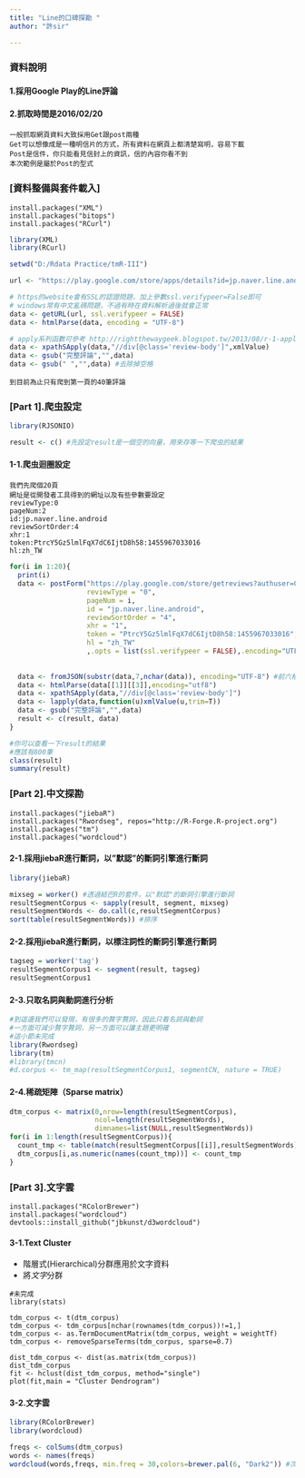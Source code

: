 ---
title: "Line的口碑探勘 "
author: "許sir"

---
### **資料說明**
#### 1.採用Google Play的Line評論
#### 2.抓取時間是2016/02/20

```{}
一般抓取網頁資料大致採用Get跟post兩種
Get可以想像成是一種明信片的方式，所有資料在網頁上都清楚寫明，容易下載
Post是信件，你只能看見信封上的資訊，信的內容你看不到
本次範例是屬於Post的型式
```

### **[資料整備與套件載入]**
```{}
install.packages("XML")
install.packages("bitops")
install.packages("RCurl")
```

```{r message=FALSE, warning=FALSE, results='hide'}
library(XML)
library(RCurl)

setwd("D:/Rdata Practice/tmR-III")

url <- "https://play.google.com/store/apps/details?id=jp.naver.line.android&hl=zh_TW" #網址

# https的website會有SSL的認證問題，加上參數ssl.verifypeer=False即可
# windows常有中文亂碼問題，不過有時在資料解析過後就會正常
data <- getURL(url, ssl.verifypeer = FALSE)
data <- htmlParse(data, encoding = "UTF-8")

# apply系列函數可參考 http://rightthewaygeek.blogspot.tw/2013/08/r-1-apply_28.html
data <- xpathSApply(data,"//div[@class='review-body']",xmlValue)
data <- gsub("完整評論","",data)
data <- gsub(" ","",data) #去除掉空格
```

```{}
到目前為止只有爬到第一頁的40筆評論
```


### **[Part 1].爬虫設定**
```{r message=FALSE, warning=FALSE}
library(RJSONIO)

result <- c() #先設定result是一個空的向量，用來存等一下爬虫的結果
```

#### **1-1.爬虫迴圈設定**
```{}
我們先爬個20頁
網址是從開發者工具得到的網址以及有些參數要設定
reviewType:0
pageNum:2
id:jp.naver.line.android
reviewSortOrder:4
xhr:1
token:PtrcY5Gz5lmlFqX7dC6IjtD8h58:1455967033016
hl:zh_TW
```

```{r message=FALSE, warning=FALSE}
for(i in 1:20){
  print(i)
  data <- postForm("https://play.google.com/store/getreviews?authuser=0",
                   reviewType = "0", 
                   pageNum = i,
                   id = "jp.naver.line.android",
                   reviewSortOrder = "4",
                   xhr = "1",
                   token = "PtrcY5Gz5lmlFqX7dC6IjtD8h58:1455967033016",
                   hl = "zh_TW"
                   ,.opts = list(ssl.verifypeer = FALSE),.encoding="UTF-8")
  
  
  data <- fromJSON(substr(data,7,nchar(data)), encoding="UTF-8") #前六格是沒意義的字元，所以從第七格開始
  data <- htmlParse(data[[1]][[3]],encoding="utf8")
  data <- xpathSApply(data,"//div[@class='review-body']")
  data <- lapply(data,function(u)xmlValue(u,trim=T))
  data <- gsub("完整評論","",data)
  result <- c(result, data)
}
```


```{r message=FALSE, warning=FALSE}
#你可以查看一下result的結果
#應該有800筆
class(result)
summary(result)
```


### **[Part 2].中文探勘**
```{}
install.packages("jiebaR")
install.packages("Rwordseg", repos="http://R-Forge.R-project.org")
install.packages("tm")
install.packages("wordcloud")
```



#### **2-1.採用jiebaR進行斷詞，以"默認"的斷詞引擎進行斷詞**
```{r message=FALSE, warning=FALSE}
library(jiebaR)

mixseg = worker() #透過結巴R的套件，以"默認"的斷詞引擎進行斷詞
resultSegmentCorpus <- sapply(result, segment, mixseg)
resultSegmentWords <- do.call(c,resultSegmentCorpus)
sort(table(resultSegmentWords)) #排序
```

#### **2-2.採用jiebaR進行斷詞，以標注詞性的斷詞引擎進行斷詞**
```{r message=FALSE, warning=FALSE}
tagseg = worker('tag')
resultSegmentCorpus1 <- segment(result, tagseg)
resultSegmentCorpus1
```

#### **2-3.只取名詞與動詞進行分析**
```{r message=FALSE, warning=FALSE}
#到這邊我們可以發現，有很多的贅字贅詞，因此只看名詞與動詞
#一方面可減少贅字贅詞，另一方面可以讓主題更明確
#這小節未完成
library(Rwordseg)
library(tm)
#library(tmcn)
#d.corpus <- tm_map(resultSegmentCorpus1, segmentCN, nature = TRUE)
```


#### **2-4.稀疏矩陣（Sparse matrix）**
```{r message=FALSE, warning=FALSE}
dtm_corpus <- matrix(0,nrow=length(resultSegmentCorpus),
                     ncol=length(resultSegmentWords),
                     dimnames=list(NULL,resultSegmentWords))
for(i in 1:length(resultSegmentCorpus)){
  count_tmp <- table(match(resultSegmentCorpus[[i]],resultSegmentWords))
  dtm_corpus[i,as.numeric(names(count_tmp))] <- count_tmp
}

```


### **[Part 3].文字雲**
```{}
install.packages("RColorBrewer")
install.packages("wordcloud")
devtools::install_github("jbkunst/d3wordcloud")
```

#### **3-1.Text Cluster**
+ 階層式(Hierarchical)分群應用於文字資料
+ 將*文字*分群
```{}
#未完成
library(stats)

tdm_corpus <- t(dtm_corpus)
tdm_corpus <- tdm_corpus[nchar(rownames(tdm_corpus))!=1,]
tdm_corpus <- as.TermDocumentMatrix(tdm_corpus, weight = weightTf)
tdm_corpus <- removeSparseTerms(tdm_corpus, sparse=0.7)

dist_tdm_corpus <- dist(as.matrix(tdm_corpus))
dist_tdm_corpus
fit <- hclust(dist_tdm_corpus, method="single")
plot(fit,main = "Cluster Dendrogram")
```

#### **3-2.文字雲**
```{r message=FALSE, warning=FALSE}
library(RColorBrewer)
library(wordcloud)

freqs <- colSums(dtm_corpus)
words <- names(freqs)
wordcloud(words,freqs, min.freq = 30,colors=brewer.pal(6, "Dark2")) #次數在30以上的才畫出來
```

